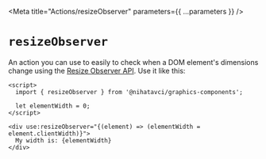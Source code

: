 
<Meta title="Actions/resizeObserver" parameters={{ ...parameters }} />

# `resizeObserver`

An action you can use to easily to check when a DOM element's dimensions change using the [Resize Observer API](https://developer.mozilla.org/en-US/docs/Web/API/ResizeObserver). Use it like this:

```svelte
<script>
  import { resizeObserver } from '@nihatavci/graphics-components';

  let elementWidth = 0;
</script>

<div use:resizeObserver="{(element) => (elementWidth = element.clientWidth)}">
  My width is: {elementWidth}
</div>
```
